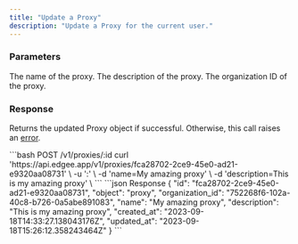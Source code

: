 ```yaml
---
title: "Update a Proxy"
description: "Update a Proxy for the current user."
---
```


### Parameters

<ResponseField name="name" type="string">
  The name of the proxy.
</ResponseField>

<ResponseField name="description" type="string">
  The description of the proxy.
</ResponseField>

<ResponseField name="organization_id" type="string">
  The organization ID of the proxy.
</ResponseField>

### Response

Returns the updated Proxy object if successful. Otherwise, this call raises an [error](../errors).


<RequestExample>
```bash POST /v1/proxies/:id
curl 'https://api.edgee.app/v1/proxies/fca28702-2ce9-45e0-ad21-e9320aa08731' \
-u '<token>:' \
-d 'name=My amazing proxy' \
-d 'description=This is my amazing proxy' \
```
</RequestExample>

<ResponseExample>
```json Response
{
  "id": "fca28702-2ce9-45e0-ad21-e9320aa08731",
  "object": "proxy",
  "organization_id": "752268f6-102a-40c8-b726-0a5abe891083",
  "name": "My amazing proxy",
  "description": "This is my amazing proxy",
  "created_at": "2023-09-18T14:33:27.138043176Z",
  "updated_at": "2023-09-18T15:26:12.358243464Z"
}
```
</ResponseExample>

<Snippet file="snippet-edgee-sdk.mdx" />
